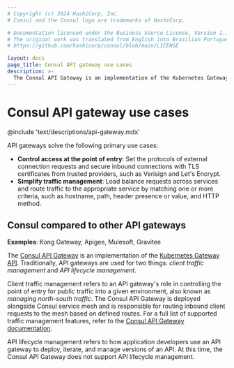 ```yaml
---
# Copyright (c) 2024 HashiCorp, Inc.
# Consul and the Consul logo are trademarks of HashiCorp.

# Documentation licensed under the Business Source License, Version 1.1.
# The original work was translated from English into Brazilian Portuguese.
# https://github.com/hashicorp/consul/blob/main/LICENSE

layout: docs
page_title: Consul API gateway use cases
description: >-
  The Consul API Gateway is an implementation of the Kubernetes Gateway API that provides a single entry point that routes public requests to services within the service mesh.
---
```


# Consul API gateway use cases

@include 'text/descriptions/api-gateway.mdx'

API gateways solve the following primary use cases:

- **Control access at the point of entry**: Set the protocols of external connection requests and secure inbound connections with TLS certificates from trusted providers, such as Verisign and Let's Encrypt.
- **Simplify traffic management**: Load balance requests across services and route traffic to the appropriate service by matching one or more criteria, such as hostname, path, header presence or value, and HTTP method.

## Consul compared to other API gateways

**Examples**: Kong Gateway, Apigee, Mulesoft, Gravitee

The [Consul API Gateway](/consul/docs/api-gateway) is an implementation of the [Kubernetes Gateway API](https://gateway-api.sigs.k8s.io/). Traditionally, API gateways are used for two things: _client traffic management_ and _API lifecycle management_.

Client traffic management refers to an API gateway's role in controlling the point of entry for public traffic into a given environment, also known as _managing north-south traffic_. The Consul API Gateway is deployed alongside Consul service mesh and is responsible for routing inbound client requests to the mesh based on defined routes. For a full list of supported traffic management features, refer to the [Consul API Gateway documentation](/consul/docs/api-gateway).

API lifecycle management refers to how application developers use an API gateway to deploy, iterate, and manage versions of an API. At this time, the Consul API Gateway does not support API lifecycle management.

